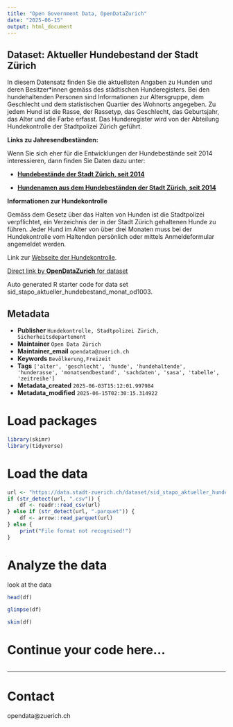 ```yaml
---
title: "Open Government Data, OpenDataZurich"
date: "2025-06-15"
output: html_document
---
```


## Dataset: Aktueller Hundebestand der Stadt Zürich

In diesem Datensatz finden Sie die aktuellsten Angaben zu Hunden und deren Besitzer*innen gemäss des städtischen Hunderegisters.
Bei den hundehaltenden Personen sind Informationen zur Altersgruppe, dem Geschlecht und dem statistischen Quartier des Wohnorts angegeben. Zu jedem Hund ist die Rasse, der Rassetyp, das Geschlecht, das Geburtsjahr, das Alter und die Farbe erfasst. Das Hunderegister wird von der Abteilung Hundekontrolle der Stadtpolizei Zürich geführt.

**Links zu Jahresendbeständen:**

Wenn Sie sich eher für die Entwicklungen der Hundebestände seit 2014 interessieren, dann finden Sie Daten dazu unter:

- **[Hundebestände der Stadt Zürich, seit 2014](https://data.stadt-zuerich.ch/dataset/sid_stapo_hundebestand_od1001)**

- **[Hundenamen aus dem Hundebeständen der Stadt Zürich, seit 2014](https://data.stadt-zuerich.ch/dataset/sid_stapo_hundenamen_od1002)**

[]()

**Informationen zur Hundekontrolle**

Gemäss dem Gesetz über das Halten von Hunden ist die Stadtpolizei verpflichtet, ein Verzeichnis der in der Stadt Zürich gehaltenen Hunde zu führen. Jeder Hund im Alter von über drei Monaten muss bei der Hundekontrolle vom Haltenden persönlich oder mittels Anmeldeformular angemeldet werden.

Link zur [Webseite der Hundekontrolle](https://www.stadt-zuerich.ch/de/stadtleben/veranstaltungen-und-bewilligungen/hundekontrolle.html).


[]()



[Direct link by **OpenDataZurich** for dataset](https://data.stadt-zuerich.ch/dataset/sid_stapo_aktueller_hundebestand_monat_od1003)

Auto generated R starter code for data set sid_stapo_aktueller_hundebestand_monat_od1003.

## Metadata

- **Publisher** `Hundekontrolle, Stadtpolizei Zürich, Sicherheitsdepartement`
- **Maintainer** `Open Data Zürich`
- **Maintainer_email** `opendata@zuerich.ch`
- **Keywords** `Bevölk­erung,Freizeit`
- **Tags** `['alter', 'geschlecht', 'hunde', 'hundehaltende', 'hunderasse', 'monatsendbestand', 'sachdaten', 'sasa', 'tabelle', 'zeitreihe']`
- **Metadata_created** `2025-06-03T15:12:01.997984`
- **Metadata_modified** `2025-06-15T02:30:15.314922`


# Load packages

```r
library(skimr)
library(tidyverse)
```

# Load the data

```r
url <- "https://data.stadt-zuerich.ch/dataset/sid_stapo_aktueller_hundebestand_monat_od1003/download/KUL100OD1003.csv"
if (str_detect(url, ".csv")) {
    df <- readr::read_csv(url)
} else if (str_detect(url, ".parquet")) {
    df <- arrow::read_parquet(url)
} else {
    print("File format not recognised!")
}
```

# Analyze the data

look at the data
```r
head(df)
```

```r
glimpse(df)
```

```r
skim(df)
```

# Continue your code here...

```r

```

------------------------------------------------------------------------

# Contact

opendata@zuerich.ch
